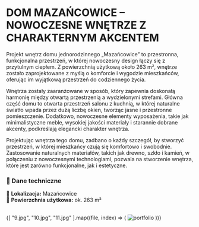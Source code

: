 
# **DOM MAZAŃCOWICE – NOWOCZESNE WNĘTRZE Z CHARAKTERNYM AKCENTEM**

Projekt wnętrz domu jednorodzinnego „Mazańcowice” to przestronna, funkcjonalna przestrzeń, w której nowoczesny design łączy się z przytulnym ciepłem. Z powierzchnią użytkową około 263 m², wnętrze zostało zaprojektowane z myślą o komforcie i wygodzie mieszkańców, oferując im wyjątkową przestrzeń do codziennego życia.

Wnętrza zostały zaaranżowane w sposób, który zapewnia doskonałą harmonię między otwartą przestrzenią a wydzielonymi strefami. Główna część domu to otwarta przestrzeń salonu z kuchnią, w której naturalne światło wpada przez dużą liczbę okien, tworząc jasne i przestronne pomieszczenie. Dodatkowo, nowoczesne elementy wyposażenia, takie jak minimalistyczne meble, wysokiej jakości materiały i starannie dobrane akcenty, podkreślają elegancki charakter wnętrza.

Projektując wnętrza tego domu, zadbano o każdy szczegół, by stworzyć przestrzeń, w której mieszkańcy czują się komfortowo i swobodnie. Zastosowanie naturalnych materiałów, takich jak drewno, szkło i kamień, w połączeniu z nowoczesnymi technologiami, pozwala na stworzenie wnętrza, które jest zarówno funkcjonalne, jak i estetyczne.

### **📌 Dane techniczne**  
📍 **Lokalizacja:** Mazańcowice  
📐 **Powierzchnia użytkowa:** ok. 263 m²  

<br/>

<div style={{ display: 'grid', gridTemplateColumns: 'repeat(1, 1fr)', gap: '20px' }}>
  {[
    "9.jpg", "10.jpg", "11.jpg"
  ].map((file, index) => (
    <Zoom key={index}>
      <img alt="portfolio" src={`/compressed/jedno/dob/${file}`} style={{ width: '100%', height: 'auto' }} />
    </Zoom>
  ))}
</div>
